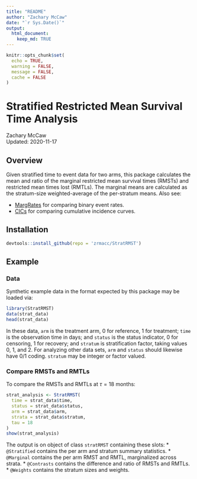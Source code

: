 ```yaml
---
title: "README"
author: "Zachary McCaw"
date: "`r Sys.Date()`"
output: 
  html_document: 
    keep_md: TRUE
--- 
```


```r
knitr::opts_chunk$set(
  echo = TRUE, 
  warning = FALSE, 
  message = FALSE, 
  cache = FALSE
)
```

# Stratified Restricted Mean Survival Time Analysis

Zachary McCaw <br>
Updated: 2020-11-17

## Overview

Given stratified time to event data for two arms, this package calculates the mean and ratio of the marginal restricted mean survival times (RMSTs) and restricted mean times lost (RMTLs). The marginal means are calculated as the stratum-size weighted-average of the per-stratum means. Also see:

* [MargRates](https://github.com/zrmacc/MargRates) for comparing binary event rates.
* [CICs](https://github.com/zrmacc/CICs) for comparing cumulative incidence curves.

## Installation

```r
devtools::install_github(repo = 'zrmacc/StratRMST')
```

## Example

### Data

Synthetic example data in the format expected by this package may be loaded via:

```r
library(StratRMST)
data(strat_data)
head(strat_data)
```

In these data, `arm` is the treatment arm, 0 for reference, 1 for treatment; `time` is the observation time in days; and `status` is the status indicator, 0 for censoring, 1 for recovery; and `stratum` is stratification factor, taking values 0, 1, and 2. For analyzing other data sets, `arm` and `status` should likewise have 0/1 coding. `stratum` may be integer or factor valued.

### Compare RMSTs and RMTLs

To compare the RMSTs and RMTLs at $\tau = 18$ months: 

```r
strat_analysis <- StratRMST(
  time = strat_data$time,
  status = strat_data$status,
  arm = strat_data$arm,
  strata = strat_data$stratum,
  tau = 18
)
show(strat_analysis)
```

The output is on object of class `stratRMST` containing these slots:
* `@Stratified` contains the per arm and stratum summary statistics.
* `@Marginal` contains the per arm RMST and RMTL, marginalized across strata.
* `@Contrasts` contains the difference and ratio of RMSTs and RMTLs.
* `@Weights` contains the stratum sizes and weights. 